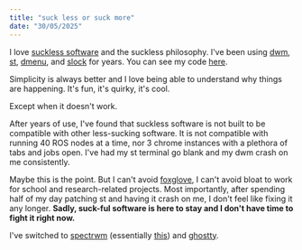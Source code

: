 ```yaml
---
title: "suck less or suck more"
date: "30/05/2025"
---
```


I love [suckless software](https://suckless.org/) and the suckless philosophy. I've been using [dwm](), [st](), [dmenu](), and [slock]() for years. You can see my code [here](https://git.barrettruth.com).

Simplicity is always better and I love being able to understand why things are happening. It's fun, it's quirky, it's cool.

Except when it doesn't work.

After years of use, I've found that suckless software is not built to be compatible with other less-sucking software. It is not compatible with running 40 ROS nodes at a time, nor 3 chrome instances with a plethora of tabs and jobs open. I've had my st terminal go blank and my dwm crash on me consistently.

Maybe this is the point. But I can't avoid [foxglove](https://wiki.ros.org/FoxgloveStudio), I can't avoid bloat to work for school and research-related projects. Most importantly, after spending half of my day patching st and having it crash on me, I don't feel like fixing it any longer. **Sadly, suck-ful software is here to stay and I don't have time to fight it right now.**

I've switched to [spectrwm](https://github.com/conformal/spectrwm) (essentially [this](https://github.com/conformal/spectrwm)) and [ghostty](https://ghostty.org/).
